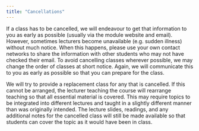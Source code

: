 ```yaml
---
title: "Cancellations"
---
```


If a class has to be cancelled, we will endeavour to get that information to you as early as possible (usually via the module website and email). However, sometimes lecturers become unavailable (e.g. sudden illness) without much notice. When this happens, please use your own contact networks to share the information with other students who may not have checked their email. To avoid cancelling classes wherever possible, we may change the order of classes at short notice. Again, we will communicate this to you as early as possible so that you can prepare for the class.

We will try to provide a replacement class for any that is cancelled. If this cannot be arranged, the lecturer teaching the course will rearrange teaching so that all essential material is covered. This may require topics to be integrated into different lectures and taught in a slightly different manner than was originally intended. The lecture slides, readings, and any additional notes for the cancelled class will still be made available so that students can cover the topic as it would have been in class. 

